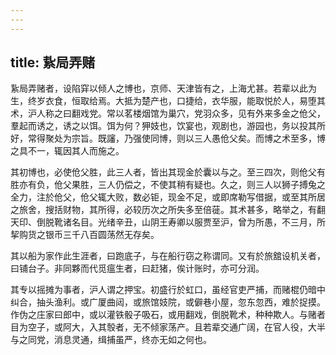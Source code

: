 ```yaml
---
---
---
```

title: 紥局弄赌
---



紥局弄赌者，设陷穽以倾人之博也，京师、天津皆有之，上海尤甚。若辈以此为生，终岁衣食，恒取给焉。大抵为楚产也，口捷给，衣华服，能取悦於人，易堕其术，沪人称之曰翻戏党。常以茗楼烟馆为巢穴，党羽众多，见有外来多金之伧父，羣起而诱之，诱之以饵。饵为何？狎妓也，饮宴也，观剧也，游园也，务以投其所好，常得聚处为宗旨。既讅，乃强使同博，则以三人愚伧父矣。而博之术至多，博之具不一，辄因其人而施之。

其初博也，必使伧父胜，此三人者，皆出其现金於囊以与之。至三四次，则伧父有胜亦有负，伧父果胜，三人仍偿之，不使其稍有疑也。久之，则三人以狮子搏兔之全力，注於伧父，伧父辄大败，数必钜，现金不足，或即席勒写借据，或至其所居之旅舍，搜括财物，其所得，必较历次之所失多至倍蓰。其术甚多，略举之，有翻天印、倒脱靴诸名目。光绪辛丑，山阴王寿卿以服贾至沪，曾为所愚，不三月，所挈购货之银币三千八百圆荡然无存矣。

其以船为家作此生涯者，曰跑底子，与在船行窃之称谓同。又有於旅舘设机关者，曰铺台子。非同夥而代觅瘟生者，曰赶猪，俟计账时，亦可分润。

其专以摇摊为事者，沪人谓之押宝。初盛行於虹口，虽经官吏严捕，而赌棍仍暗中纠合，抽头渔利。或广厦曲闼，或旅馆妓院，或僻巷小屋，忽东忽西，难於捉摸。作伪之庄家曰郎中，或以灌铁骰子吸石，或用翻戏，倒脱靴术，种种欺人。与赌者目为空子，或阿大，入其彀者，无不倾家荡产。且若辈交通广阔，在官人役，大半与之同党，消息灵通，缉捕虽严，终亦无如之何也。